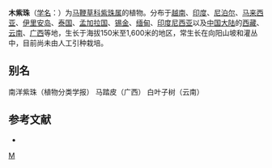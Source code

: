{{Speciesbox 
| taxon = Callicarpa arborea
| authority = Roxb.
}}
'''木紫珠'''（[[学名|学名]]：{{lang|la|''Callicarpa arborea''}}）为[[马鞭草科|马鞭草科]][[紫珠属|紫珠属]]的植物。分布于[[越南|越南]]、[[印度|印度]]、[[尼泊尔|尼泊尔]]、[[马来西亚|马来西亚]]、[[伊里安岛|伊里安岛]]、[[泰国|泰国]]、[[孟加拉国|孟加拉国]]、[[锡金|锡金]]、[[缅甸|缅甸]]、[[印度尼西亚|印度尼西亚]]以及[[中国大陆|中国大陆]]的[[西藏|西藏]]、[[云南|云南]]、[[广西|广西]]等地，生长于海拔150米至1,600米的地区，常生长在向阳山坡和灌丛中，目前尚未由人工引种栽培。

== 别名 ==
南洋紫珠（植物分类学报） 马踏皮（广西） 白叶子树（云南）

== 参考文献 ==
<div class="references-small">
* {{cite web| url =http://www.bioinfo.cn/db05/KmzwSpecies.php?action=view&id=23981| title =木紫珠| work =《中国高等植物数据库全库》| publisher =中国科学院微生物研究所| author =昆明植物研究所| accessdate =2009-02-25| deadurl =yes| archiveurl =https://web.archive.org/web/20160305081127/http://www.bioinfo.cn/db05/KmzwSpecies.php?action=view&id=23981| archivedate =2016-03-05}}
</div>
{{Taxonbar|from=Q11093113}}

[[Category:紫珠属|M]]